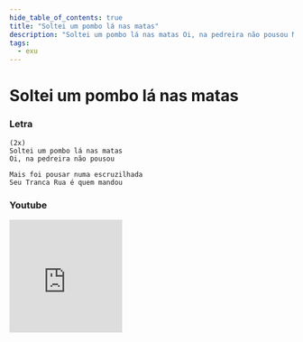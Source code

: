 ```yaml
---
hide_table_of_contents: true
title: "Soltei um pombo lá nas matas"
description: "Soltei um pombo lá nas matas Oi, na pedreira não pousou Mais foi pousar numa escruzilhada Seu Tranca Rua é quem mandou"
tags:
  - exu
---
```


# Soltei um pombo lá nas matas

### Letra

```text
(2x)
Soltei um pombo lá nas matas
Oi, na pedreira não pousou

Mais foi pousar numa escruzilhada
Seu Tranca Rua é quem mandou
```

### Youtube

<iframe
  width="200"
  height="200"
  src="https://www.youtube.com/embed/8tImAN5cxg8"
  title="YouTube video player"
  frameborder="0"
  allow="accelerometer; autoplay; clipboard-write; encrypted-media; gyroscope; picture-in-picture; web-share"
  referrerpolicy="strict-origin-when-cross-origin"
  allowfullscreen
></iframe>
